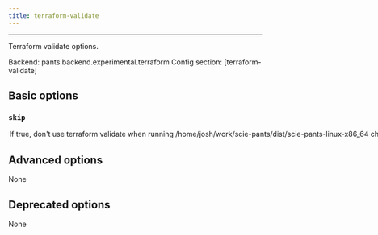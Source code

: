 ```yaml
---
title: terraform-validate
---
```



---


Terraform validate options.

Backend: <span className="color--primary">pants.backend.experimental.terraform</span>
Config section: <span className="color--primary">[terraform-validate]</span>

<span className={styles.options}>

## Basic options


### `skip`

<Option
  cli_repr={`--[no-]terraform-validate-skip`}
  env_repr='PANTS_TERRAFORM_VALIDATE_SKIP'
  default_repr={`False`}
>

If true, don&#x27;t use `terraform validate` when running `/home/josh/work/scie-pants/dist/scie-pants-linux-x86_64 check`.

</Option>

## Advanced options

None

## Deprecated options

None


</span>
